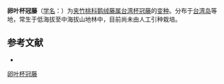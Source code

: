 {{Infraspeciesbox
| name = 卵叶杯冠藤
| status = 
| status_system = 
| image =
| species link = 台湾杯冠藤
| varietas = ovalifolium
| genus = Cynanchum
| species = formosanum
| authority = Tsiang et P. T. Li in Acta Phytotax.
}}

'''卵叶杯冠藤'''（[[学名|学名]]：{{lang|la|''Cynanchum formosanum'' var. ''ovalifolium''}}）为[[夹竹桃科|夹竹桃科]][[鹅绒藤属|鹅绒藤属]][[台湾杯冠藤|台湾杯冠藤]]的[[变种|变种]]。分布于[[台湾岛|台湾岛]]等地，常生于低海拔至中海拔山地林中，目前尚未由人工引种栽培。

== 参考文献 ==
<div class="references-small">
* {{cite web| url =http://www.bioinfo.cn/db05/KmzwSpecies.php?action=view&id=30683| title =卵叶杯冠藤（变种）| work =《中国高等植物数据库全库》| publisher =中国科学院微生物研究所| author =昆明植物研究所| accessdate =2009-02-26| deadurl =yes| archiveurl =https://web.archive.org/web/20160305002434/http://www.bioinfo.cn/db05/KmzwSpecies.php?action=view&id=30683| archivedate =2016-03-05}}
</div>
{{Taxonbar|from=Q10910564}}

[[Category:鹅绒藤属|卵叶杯冠藤]]


{{植物小作品}}
